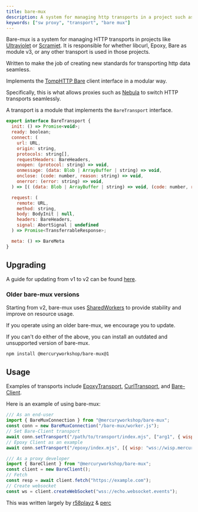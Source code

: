 ```yaml
---
title: bare-mux
description: A system for managing http transports in a project such as Ultraviolet.
keywords: ["sw proxy", "transport", "bare mux"]
---
```


Bare-mux is a system for managing HTTP transports in projects like [Ultraviolet](https://github.com/Titaniumnetwork-dev/Ultraviolet) or [Scramjet](https://github.com/MercuryWorkshop/Scramjet).
It is responsible for whether libcurl, Epoxy, Bare as module v3, or any other transport is used in those projects.

Written to make the job of creating new standards for transporting http data seamless.

Implements the [TompHTTP Bare](https://github.com/tomphttp/specifications/) client interface in a modular way.

Specifically, this is what allows proxies such as [Nebula](/services/nebula) to switch HTTP transports seamlessly.

A transport is a module that implements the `BareTransport` interface.

```js
export interface BareTransport {
  init: () => Promise<void>;
  ready: boolean;
  connect: (
    url: URL,
    origin: string,
    protocols: string[],
    requestHeaders: BareHeaders,
    onopen: (protocol: string) => void,
    onmessage: (data: Blob | ArrayBuffer | string) => void,
    onclose: (code: number, reason: string) => void,
    onerror: (error: string) => void,
  ) => [( (data: Blob | ArrayBuffer | string) => void, (code: number, reason: string) => void )] => void;

  request: (
    remote: URL,
    method: string,
    body: BodyInit | null,
    headers: BareHeaders,
    signal: AbortSignal | undefined
  ) => Promise<TransferrableResponse>;

  meta: () => BareMeta
}
```

## Upgrading

A guide for updating from v1 to v2 can be found [here](https://github.com/MercuryWorkshop/bare-mux/blob/master/documentation/Upgrading.md).

### Older bare-mux versions

Starting from v2, bare-mux uses [SharedWorkers](https://developer.mozilla.org/en-US/docs/Web/API/SharedWorker) to provide stability and improve on resource usage.

If you operate using an older bare-mux, we encourage you to update.

If you can't do either of the above, you can install an outdated and unsupported version of bare-mux.

```bash
npm install @mercuryworkshop/bare-mux@1
```

## Usage

Examples of transports include [EpoxyTransport](https://github.com/MercuryWorkshop/EpoxyTransport), [CurlTransport](https://github.com/MercuryWorkshop/CurlTransport), and [Bare-Client](https://github.com/MercuryWorkshop/Bare-as-module3).

Here is an example of using bare-mux:

```js
/// As an end-user
import { BareMuxConnection } from "@mercuryworkshop/bare-mux";
const conn = new BareMuxConnection("/bare-mux/worker.js");
// Set Bare-Client transport
await conn.setTransport("/path/to/transport/index.mjs", ["arg1", { wisp: "wss://wisp.mercurywork.shop" }, "arg3"]);
// Epoxy Client as an example
await conn.setTransport("/epoxy/index.mjs", [{ wisp: "wss://wisp.mercurywork.shop/" }]);
```

```js
/// As a proxy developer
import { BareClient } from "@mercuryworkshop/bare-mux";
const client = new BareClient();
// Fetch
const resp = await client.fetch("https://example.com");
// Create websocket
const ws = client.createWebSocket("wss://echo.websocket.events");
```

This was written largely by [r58playz](https://github.com/r58playz) & [perc](https://github.com/percslol)

